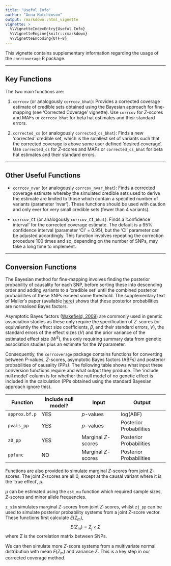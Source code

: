 ```yaml
---
title: "Useful Info"
author: "Anna Hutchinson"
output: rmarkdown::html_vignette
vignette: >
  %\VignetteIndexEntry{Useful Info}
  %\VignetteEngine{knitr::rmarkdown}
  %\VignetteEncoding{UTF-8}
---
```


This vignette contains supplementary information regarding the usage of the `corrcoverage` R package. 

---

## Key Functions

The two main functions are:

1. `corrcov` (or analogously `corrcov_bhat`): Provides a corrected coverage estimate of credible sets obtained using the Bayesian approach for fine-mapping (see 'Corrected Coverage' vignette). Use `corrcov` for $Z$-scores and MAFs or `corrcov_bhat` for beta hat estimates and their standard errors.

2. `corrected_cs` (or analogously `corrected_cs_bhat`): Finds a new 'corrected' credible set, which is the smallest set of variants such that the corrected coverage is above some user defined 'desired coverage'. Use `corrected_cs` for $Z$-scores and MAFs or `corrected_cs_bhat` for beta hat estimates and their standard errors.

---

## Other Useful Functions

* `corrcov_nvar` (or analogously `corrcov_nvar_bhat`): Finds a corrected coverage estimate whereby the simulated credible sets used to derive the estimate are limited to those which contain a specified number of variants (parameter 'nvar'). These functions should be used with caution and only ever for very small credible sets (fewer than 4 variants).

* `corrcov_CI` (or analogously `corrcov_CI_bhat`): Finds a 'confidence interval' for the corrected coverage estimate. The default is a 95% confidence interval (parameter 'CI' = 0.95), but the 'CI' parameter can be adjusted accordingly. This function involves repeating the correction procedure 100 times and so, depending on the number of SNPs, may take a long time to implement.

----

## Conversion Functions

The Bayesian method for fine-mapping involves finding the posterior probability of causality for each SNP, before sorting these into descending order and adding variants to a 'credible set' until the combined posterior probabilities of these SNPs exceed some threshold. The supplementary text of Maller's paper (available [here](https://media.nature.com/original/nature-assets/ng/journal/v44/n12/extref/ng.2435-S1.pdf)) shows that these posterior probabilities are normalised Bayes factors. 

Asymptotic Bayes factors ([Wakefield, 2009](https://onlinelibrary.wiley.com/doi/abs/10.1002/gepi.20359)) are commonly used in genetic association studies as these only require the specification of $Z$-scores (or equivalently the effect size coefficients, $\beta$, and their standard errors, $V$), the standard errors of the effect sizes ($V$) and the prior variance of the estimated effect size ($W^2$), thus only requiring summary data from genetic association studies plus an estimate for the $W$ parameter. 

Consequently, the `corrcoverage` package contains functions for converting between $P$-values, $Z$-scores, asymptotic Bayes factors (ABFs) and posterior probabilities of causality (PPs). The following table shows what input these conversion functions require and what output they produce. The 'include null model' column is for whether the null model of no genetic effect is included in the calculation (PPs obtained using the standard Bayesian approach ignore this).

Function | Include null model? | Input | Output 
--- | --- | --- | ---
`approx.bf.p` | YES |  $p$-values | log(ABF) |
`pvals_pp` | YES | $p$-values | Posterior Probabilities |
`z0_pp` | YES | Marginal $Z$-scores | Posterior Probabilities |
`ppfunc` | NO | Marginal $Z$-scores | Posterior Probabilities |

Functions are also provided to simulate marginal $Z$-scores from joint $Z$-scores. The joint $Z$-scores are all 0, except at the causal variant where it is the 'true effect', $\mu$. 

$\mu$ can be estimated using the `est_mu` function which required sample sizes, $Z$-scores and minor allele frequencies.

`z_sim` simulates marginal $Z$-scores from joint $Z$-scores, whilst `zj_pp` can be used to simulate posterior probability systems from a joint $Z$-score vector. These functions first calculate $E(Z_m)$,
$$E(Z_m)=Z_j \times \Sigma$$
where $\Sigma$ is the correlation matrix between SNPs. 

We can then simulate more $Z$-score systems from a multivariate normal distribution with mean $E(Z_m)$ and variance $\Sigma$. This is a key step in our corrected coverage method.
